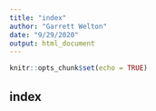 ```yaml
---
title: "index"
author: "Garrett Welton"
date: "9/29/2020"
output: html_document
---
```


```r
knitr::opts_chunk$set(echo = TRUE)
```

## index

```r

```

